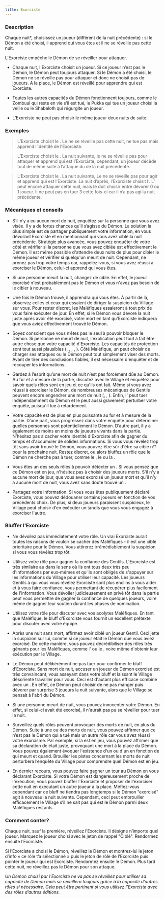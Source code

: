 ```yaml
---
title: Exorciste
---
```



<Role EXORCISTE header />

### Description

Chaque nuit*, choisissez un joueur (différent de la nuit précédente) : si le Démon a été choisi, il apprend qui vous êtes et il ne se réveille pas cette nuit.

L’Exorciste empêche le Démon de se réveiller pour attaquer.

-   Chaque nuit, l’Exorciste choisit un joueur. Si ce joueur n’est pas le Démon, le Démon peut toujours attaquer. Si le Démon a été choisi, le Démon ne se réveille pas pour attaquer et donc ne choisit pas de joueurs. A la place, le Démon est réveillé pour apprendre qui est Exorciste.

-   Toutes les autres capacités du Démon fonctionnent toujours, comme le Zombuul qui reste en vie s’il est tué, le Pukka qui tue un joueur choisi la veille ou le Shabaloth qui régurgite un joueur. 

-   L’Exorciste ne peut pas choisir le même joueur deux nuits de suite.

### Exemples

> L’Exorciste choisit le <Role SHABALOTH />. Le <Role SHABALOTH /> ne se réveille pas cette nuit, ne tue pas mais apprend l’identité de l’Exorciste.

> L’Exorciste choisit le <Role PUKKA />. La nuit suivante, le <Role PUKKA /> ne se réveille pas pour attaquer et apprend qui est l’Exorciste, cependant, un joueur décède tout de même suite à l’attaque du <Role PUKKA /> de la nuit précédente.

> L'Exorciste choisit le <Role PO />. La nuit suivante, Le <Role PO /> ne se réveille pas pour agir et apprend qui est l’Exorciste. La nuit d’après, l’Exorciste choisit l’<Role ASSASSIN />. L’<Role ASSASSIN /> peut encore attaquer cette nuit, mais le <Role PO /> doit choisir entre dévorer 0 ou 1 joueur. Il ne peut pas en tuer 3 cette fois-ci car il n’a pas agi la nuit précédente.

### Mécaniques et conseils

- S’il n’y a eu aucun mort de nuit, enquêtez sur la personne que vous avez visée. Il y a de fortes chances qu'il s’agisse du Démon. La solution la plus simple est de partager publiquement votre information, en vous dévoilant Exorciste et en mentionnant qui vous avez ciblé la nuit précédente. Stratégie plus avancée, vous pouvez enquêter de votre côté et vérifier si la personne que vous avez ciblée est effectivement le Démon. Il est même possible d'attendre deux nuits de plus pour cibler le même joueur et vérifier si quelqu'un meurt de nuit. Cependant, ne prenez pas trop votre temps car, rappelez-vous, si vous avez réussi à exorciser le Démon, celui-ci apprend qui vous êtes.

- Si une personne meurt la nuit, changez de cible. En effet, le joueur exorcisé n'est probablement pas le Démon et vous n'avez pas besoin de le cibler à nouveau.

- Une fois le Démon trouvé, il apprendra qui vous êtes. À partir de là, observez celles et ceux qui essaient de diriger la suspicion du Village sur vous. Pour rester discret, les Maléfiques essaieront à tout prix de vous faire exécuter de jour. En effet, si le Démon vous dévore la nuit juste après avoir été exorcisé, votre mort en tant qu'Exorciste indiquera que vous aviez effectivement trouvé le Démon.

- Soyez conscient que vous n’êtes pas le seul à pouvoir bloquer le Démon. Si personne ne meurt de nuit, l'explication peut tout à fait être autre chose que votre capacité d'Exorciste. Les capacités de protection sont tout aussi plausibles (<Role MARIN />, <Role AUBERGISTE />, <Role HERBORISTE />, <Role PACIFISTE />, <Role FOU />). Côté Maléfique, un <Role PO /> peut choisir de charger ses attaques ou le Démon peut tout simplement viser des morts. Avant de tirer des conclusions fiables, il est nécessaire d'enquêter et de recouper les informations.

- Gardez à l’esprit qu’une mort de nuit n’est pas forcément dûe au Démon. Au fur et à mesure de la partie, discutez avec le Village et enquêtez pour savoir quels rôles sont en jeu et ce qu'ils ont fait. Même si vous avez réussi à exorciser le Démon, de nombreuses mécaniques de Gentils peuvent encore engendrer une mort de nuit (<Role PARIEUR />, <Role COMMERE />, <Role INVENTEUR />). Enfin, l'<Role ASSASSIN /> peut tuer indépendamment du Démon et le <Role PUKKA /> peut aussi gravement perturber votre enquête, puisqu'il tue à retardement.

- Votre capacité est de plus en plus puissante au fur et à mesure de la partie. D’une part, vous progressez dans votre enquête pour déterminer quelles personnes sont potentiellement le Démon. D’autre part, il y a également de moins en moins de joueurs vivants dans la partie. N’hésitez pas à cacher votre identité d'Exorciste afin de gagner du temps et d'accumuler de solides informations. Si vous vous révélez trop tôt sans avoir trouvé le Démon, vous pouvez être sûr d'être sa cible n°1 pour la prochaine nuit. Restez discret, ou alors bluffez un rôle que le Démon ne cherche pas à tuer, comme le <Role MARIN />, le <Role FOU /> ou la <Role BRUTE />.

- Vous êtes un des seuls rôles à pouvoir détecter un <Role ZOMBUUL />. Si vous pensez que ce Démon est en jeu, n'hésitez pas à choisir des joueurs morts. S'il n'y a aucune mort de jour, que vous avez exorcisé un joueur mort et qu'il n'y a aucune mort de nuit, vous avez sans doute trouvé un <Role ZOMBUUL />.

- Partagez votre information. Si vous vous êtes publiquement déclaré Exorciste, vous pouvez dédouaner certains joueurs en fonction de vos précédents choix. De plus, si deux joueurs paraissent suspicieux, le Village peut choisir d'en exécuter un tandis que vous vous engagez à exorciser l'autre.

### Bluffer l'Exorciste

- Ne dévoilez pas immédiatement votre rôle. Un vrai Exorciste aurait toutes les raisons de vouloir se cacher des Maléfiques - il est une cible prioritaire pour le Démon. Vous attirerez irrémédiablement la suspicion si vous vous révélez trop tôt.

- Utilisez votre rôle pour gagner la confiance des Gentils. L'Exorciste est très similaire au <Role MERCENAIRE /> dans le sens où ils ont tous deux très peu d'informations par eux-mêmes et qu'ils sont obligés de s'appuyer sur les informations du Village pour utiliser leur capacité. Les joueurs Gentils à qui vous vous révélez Exorciste sont plus enclins à vous aider et à vous faire confiance, vous permettant de récupérer plus facilement de l'information. Vous dévoiler judicieusement en privé tôt dans la partie peut vous permettre de gagner la confiance de quelques joueurs, voire même de gagner leur soutien durant les phases de nomination.

- Utilisez votre rôle pour discuter avec vos acolytes Maléfiques. En tant que Maléfique, le bluff d'Exorciste vous fournit un excellent prétexte pour discuter avec votre équipe.

- Après une nuit sans mort, affirmez avoir ciblé un joueur Gentil. Ceci jette la suspicion sur lui, comme si ce joueur était le Démon que vous aviez exorcisé. De cette manière, vous pouvez décrédibiliser des rôles très gênants pour les Maléfiques, comme l'<Role HERBORISTE /> ou le <Role PACIFISTE />, voire même d'obtenir leur exécution par le Village.

- Le Démon peut délibérément ne pas tuer pour confirmer le bluff d’Exorciste. Sans mort de nuit, accuser un joueur de Démon exorcisé est très convaincant, vous asseyant dans votre bluff et laissant le Village désorienté travailler pour vous. Ceci est d'autant plus efficace combiné avec un <Role PO />. En effet, ce Démon peut choisir de ne pas manger puis dévorer par surprise 3 joueurs la nuit suivante, alors que le Village se pensait à l'abri du Démon.

- Si une personne meurt de nuit, vous pouvez innocenter votre Démon. En effet, si celui-ci avait été exorcisé, il n'aurait pas pu se réveiller pour tuer la nuit.

- Surveillez quels rôles peuvent provoquer des morts de nuit, en plus du Démon. Suite à une ou des morts de nuit, vous pouvez affirmer que ce n’est pas le Démon qui a tué mais un autre rôle car vous avez réussi votre exorcisme. Par exemple, si la <Role COMMERE /> est en jeu, vous pouvez affirmer que sa déclaration de <Role COMMERE /> était juste, provoquant une mort à la place du Démon. Vous pouvez également évoquer l'existence d'un <Role ASSASSIN /> ou d'un <Role PARRAIN /> en fonction de qui meurt et quand. Brouiller les pistes concernant les morts de nuit perturbera l’enquête du Village pour comprendre quel Démon est en jeu.

- En dernier recours, vous pouvez faire gagner un tour au Démon en vous déclarant Exorciste. Si votre Démon est dangereusement proche de l'exécution, vous pouvez bluffer l'Exorciste et proposer de l'exorciser cette nuit en exécutant un autre joueur à la place. Méfiez-vous cependant car ce bluff ne tiendra pas longtemps si le Démon "exorcisé" agit à nouveau la nuit suivante. Cependant, ceci peut embrouiller efficacement le Village s’il ne sait pas qui est le Démon parmi deux Maléfiques restants.

### Comment conter?

Chaque nuit, sauf la première, réveillez l’Exorciste. Il désigne n’importe quel joueur. Marquez le joueur choisi avec le jeton de rappel "Ciblé". Rendormez ensuite l’Exorciste.

Si l’Exorciste a choisi le Démon, réveillez le Démon et montrez-lui le jeton d’info « ce rôle t’a sélectionné » puis le jeton de rôle de l’Exorciste puis pointer le joueur qui est Exorciste. Rendormez ensuite le Démon. Plus tard cette nuit, ne réveillez pas le Démon pour son attaque.

_Un Démon choisi par l’Exorciste ne va pas se réveillez pour utiliser sa capacité de Démon mais se réveillera toujours grâce à la capacité d’autres rôles si nécessaire. Cela peut être pertinent si vous utilisez l’Exorciste avec des rôles d’autres éditions._